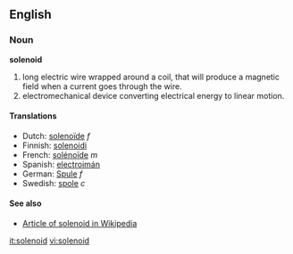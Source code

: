 {{wikipedia}}
==English==

===Noun===
'''solenoid'''

# long electric wire wrapped around a coil, that will produce a magnetic field when a current goes through the wire.
# electromechanical device converting electrical energy to linear motion.

====Translations====
*Dutch: [[solenoïde]] ''f''
*Finnish: [[solenoidi]]
*French: [[solénoïde]] ''m''
*Spanish: [[electroimán]]
*German: [[Spule]] ''f''
*Swedish: [[spole]] ''c''

====See also====
*[[w:solenoid|Article of solenoid in Wikipedia]]

[[it:solenoid]]
[[vi:solenoid]]
